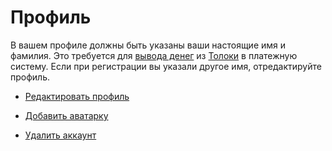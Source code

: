 # Профиль

В вашем профиле должны быть указаны ваши настоящие имя и фамилия. Это требуется для [вывода денег](../pay/about) из [Толоки](https://toloka.ai/tolokers/ru/) в платежную систему. Если при регистрации вы указали другое имя, отредактируйте профиль.

- [Редактировать профиль](#edit)

- [Добавить аватарку](#avatar)

- [Удалить аккаунт](#delete)
